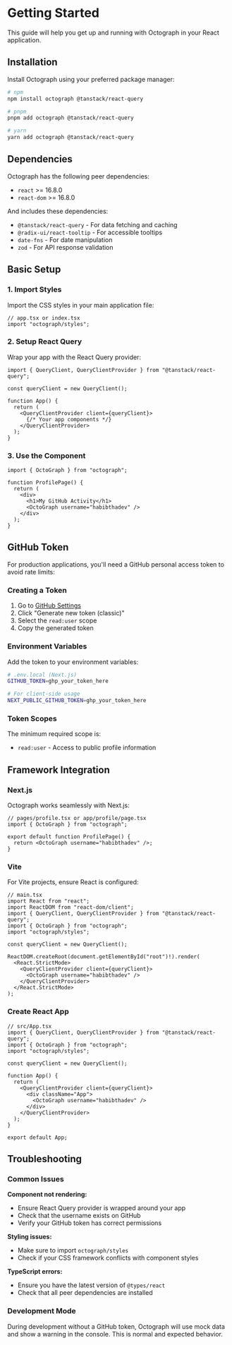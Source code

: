 # Getting Started

This guide will help you get up and running with Octograph in your React application.

## Installation

Install Octograph using your preferred package manager:

```bash
# npm
npm install octograph @tanstack/react-query

# pnpm
pnpm add octograph @tanstack/react-query

# yarn
yarn add octograph @tanstack/react-query
```

## Dependencies

Octograph has the following peer dependencies:

- `react` >= 16.8.0
- `react-dom` >= 16.8.0

And includes these dependencies:

- `@tanstack/react-query` - For data fetching and caching
- `@radix-ui/react-tooltip` - For accessible tooltips
- `date-fns` - For date manipulation
- `zod` - For API response validation

## Basic Setup

### 1. Import Styles

Import the CSS styles in your main application file:

```tsx
// app.tsx or index.tsx
import "octograph/styles";
```

### 2. Setup React Query

Wrap your app with the React Query provider:

```tsx
import { QueryClient, QueryClientProvider } from "@tanstack/react-query";

const queryClient = new QueryClient();

function App() {
  return (
    <QueryClientProvider client={queryClient}>
      {/* Your app components */}
    </QueryClientProvider>
  );
}
```

### 3. Use the Component

```tsx
import { OctoGraph } from "octograph";

function ProfilePage() {
  return (
    <div>
      <h1>My GitHub Activity</h1>
      <OctoGraph username="habibthadev" />
    </div>
  );
}
```

## GitHub Token

For production applications, you'll need a GitHub personal access token to avoid rate limits:

### Creating a Token

1. Go to [GitHub Settings](https://github.com/settings/tokens)
2. Click "Generate new token (classic)"
3. Select the `read:user` scope
4. Copy the generated token

### Environment Variables

Add the token to your environment variables:

```bash
# .env.local (Next.js)
GITHUB_TOKEN=ghp_your_token_here

# For client-side usage
NEXT_PUBLIC_GITHUB_TOKEN=ghp_your_token_here
```

### Token Scopes

The minimum required scope is:

- `read:user` - Access to public profile information

## Framework Integration

### Next.js

Octograph works seamlessly with Next.js:

```tsx
// pages/profile.tsx or app/profile/page.tsx
import { OctoGraph } from "octograph";

export default function ProfilePage() {
  return <OctoGraph username="habibthadev" />;
}
```

### Vite

For Vite projects, ensure React is configured:

```tsx
// main.tsx
import React from "react";
import ReactDOM from "react-dom/client";
import { QueryClient, QueryClientProvider } from "@tanstack/react-query";
import { OctoGraph } from "octograph";
import "octograph/styles";

const queryClient = new QueryClient();

ReactDOM.createRoot(document.getElementById("root")!).render(
  <React.StrictMode>
    <QueryClientProvider client={queryClient}>
      <OctoGraph username="habibthadev" />
    </QueryClientProvider>
  </React.StrictMode>
);
```

### Create React App

```tsx
// src/App.tsx
import { QueryClient, QueryClientProvider } from "@tanstack/react-query";
import { OctoGraph } from "octograph";
import "octograph/styles";

const queryClient = new QueryClient();

function App() {
  return (
    <QueryClientProvider client={queryClient}>
      <div className="App">
        <OctoGraph username="habibthadev" />
      </div>
    </QueryClientProvider>
  );
}

export default App;
```

## Troubleshooting

### Common Issues

**Component not rendering:**

- Ensure React Query provider is wrapped around your app
- Check that the username exists on GitHub
- Verify your GitHub token has correct permissions

**Styling issues:**

- Make sure to import `octograph/styles`
- Check if your CSS framework conflicts with component styles

**TypeScript errors:**

- Ensure you have the latest version of `@types/react`
- Check that all peer dependencies are installed

### Development Mode

During development without a GitHub token, Octograph will use mock data and show a warning in the console. This is normal and expected behavior.
